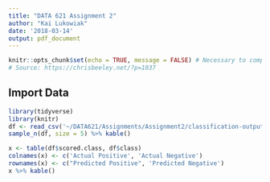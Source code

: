 ```yaml
---
title: "DATA 621 Assignment 2"
author: "Kai Lukowiak"
date: '2018-03-14'
output: pdf_document
---
```


```r
knitr::opts_chunk$set(echo = TRUE, message = FALSE) # Necessary to compile to pdf
# Source: https://chrisbeeley.net/?p=1037
```

## Import Data


```r
library(tidyverse)
library(knitr)
df <- read_csv('~/DATA621/Assignments/Assignment2/classification-output-data.csv')
sample_n(df, size = 5) %>% kable()
```


```r
x <- table(df$scored.class, df$class)
colnames(x) <- c('Actual Positive', 'Actual Negative')
rownames(x) <- c("Predicted Positive", 'Predicted Negative')
x %>% kable()
```



